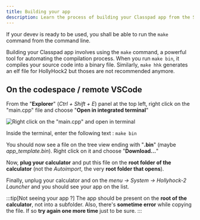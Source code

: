 ```yaml
---
title: Building your app
description: Learn the process of building your Classpad app from the SDK.
---
```



If your devev is ready to be used, you shall be able to run the `make` command from the command line.  

Building your Classpad app involves using the `make` command, a powerful tool for automating the compilation process.
When you run `make bin`, it compiles your source code into a binary file.
Similarly, `make hhk` generates an elf file for HollyHock2 but thoses are not recommended anymore.

## On the codespace / remote VSCode

From the "**Explorer**" (*Ctrl + Shift + E*) panel at the top left, right click on the "main.cpp" file and choose "**Open in integrated terminal**"

![Right click on the "main.cpp" and open in terminal](/wiki/img/tutorials/main-open-in-term.png)

Inside the terminal, enter the following text : `make bin`

You should now see a file on the tree view ending with "**.bin**" (maybe *app_template.bin*). Right click on it and choose "**Download...**"

Now, **plug your calculator** and put this file on the **root folder of the calculator** (not the *Autoimport*, the very **root folder that opens**).

Finally, unplug your calculator and on the *menu → System → Hollyhock-2 Launcher* and you should see your app on the list.

:::tip[Not seeing your app ?]
The app should be present on the **root of the calculator**, not into a subfolder. 
Also, there's **sometime error** while copying the file. If so **try again one more time** just to be sure. 
:::
